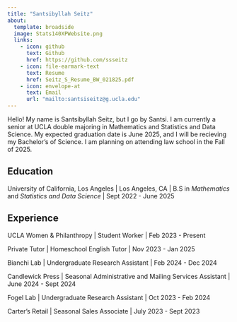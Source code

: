 ```yaml
---
title: "Santsibyllah Seitz"
about:
  template: broadside
  image: Stats140XPWebsite.png
  links:
    - icon: github
      text: Github
      href: https://github.com/ssseitz
    - icon: file-earmark-text
      text: Resume
      href: Seitz_S_Resume_BW_021825.pdf
    - icon: envelope-at
      text: Email
      url: "mailto:santsiseitz@g.ucla.edu" 
---
```


Hello! My name is Santsibyllah Seitz, but I go by Santsi. I am currently a senior at UCLA double majoring in Mathematics and Statistics and Data Science. My expected graduation date is June 2025, and I will be recieving my Bachelor's of Science. I am planning on attending law school in the Fall of 2025.

## Education

University of California, Los Angeles \| Los Angeles, CA \| B.S in *Mathematics* and *Statistics and Data Science* \| Sept 2022 - June 2025

## Experience

UCLA Women & Philanthropy \| Student Worker \| Feb 2023 - Present

Private Tutor \| Homeschool English Tutor \| Nov 2023 - Jan 2025

Bianchi Lab \| Undergraduate Research Assistant \| Feb 2024 - Dec 2024

Candlewick Press \| Seasonal Administrative and Mailing Services Assistant \| June 2024 - Sept 2024

Fogel Lab \| Undergraduate Research Assistant \| Oct 2023 - Feb 2024

Carter's Retail \| Seasonal Sales Associate \| July 2023 - Sept 2023
